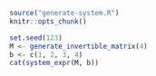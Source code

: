 ```r
source("generate-system.R")
knitr::opts_chunk()
```

```r
set.seed(123)
M <- generate_invertible_matrix(4)
b <- c(1, 2, 3, 4)
cat(system_expr(M, b))
```
